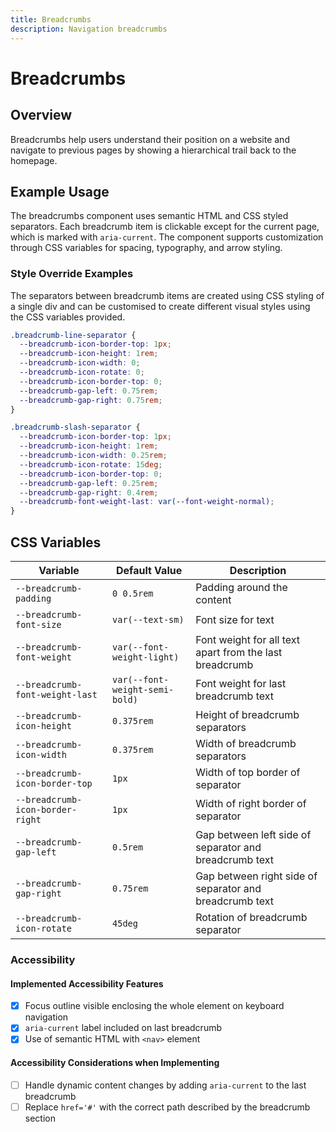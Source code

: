 ```yaml
---
title: Breadcrumbs
description: Navigation breadcrumbs
---
```



# Breadcrumbs

## Overview

Breadcrumbs help users understand their position on a website and navigate to previous pages by showing a hierarchical trail back to the homepage.

## Example Usage

The breadcrumbs component uses semantic HTML and CSS styled separators. Each breadcrumb item is clickable except for the current page, which is marked with `aria-current`. The component supports customization through CSS variables for spacing, typography, and arrow styling.

<ShowComponent>
  <Breadcrumbs />
</ShowComponent>

### Style Override Examples

The separators between breadcrumb items are created using CSS styling of a single div and can be customised to create different visual styles using the CSS variables provided.

```css
.breadcrumb-line-separator {
  --breadcrumb-icon-border-top: 1px;
  --breadcrumb-icon-height: 1rem;
  --breadcrumb-icon-width: 0;
  --breadcrumb-icon-rotate: 0;
  --breadcrumb-icon-border-top: 0;
  --breadcrumb-gap-left: 0.75rem;
  --breadcrumb-gap-right: 0.75rem;
}
```

<ShowComponent>
  <div class="breadcrumb-line-separator">
    <Breadcrumbs />
  </div>
</ShowComponent>

```css
.breadcrumb-slash-separator {
  --breadcrumb-icon-border-top: 1px;
  --breadcrumb-icon-height: 1rem;
  --breadcrumb-icon-width: 0.25rem;
  --breadcrumb-icon-rotate: 15deg;
  --breadcrumb-icon-border-top: 0;
  --breadcrumb-gap-left: 0.25rem;
  --breadcrumb-gap-right: 0.4rem;
  --breadcrumb-font-weight-last: var(--font-weight-normal);
}
```

<ShowComponent>
  <div class="breadcrumb-slash-separator">
    <Breadcrumbs />
  </div>
</ShowComponent>

## CSS Variables

| Variable                         | Default Value                  | Description                                             |
| -------------------------------- | ------------------------------ | ------------------------------------------------------- |
| `--breadcrumb-padding`           | `0 0.5rem`                     | Padding around the content                              |
| `--breadcrumb-font-size`         | `var(--text-sm)`               | Font size for text                                      |
| `--breadcrumb-font-weight`       | `var(--font-weight-light)`     | Font weight for all text apart from the last breadcrumb |
| `--breadcrumb-font-weight-last`  | `var(--font-weight-semi-bold)` | Font weight for last breadcrumb text                    |
| `--breadcrumb-icon-height`       | `0.375rem`                     | Height of breadcrumb separators                         |
| `--breadcrumb-icon-width`        | `0.375rem`                     | Width of breadcrumb separators                          |
| `--breadcrumb-icon-border-top`   | `1px`                          | Width of top border of separator                        |
| `--breadcrumb-icon-border-right` | `1px`                          | Width of right border of separator                      |
| `--breadcrumb-gap-left`          | `0.5rem`                       | Gap between left side of separator and breadcrumb text  |
| `--breadcrumb-gap-right`         | `0.75rem`                      | Gap between right side of separator and breadcrumb text |
| `--breadcrumb-icon-rotate`       | `45deg`                        | Rotation of breadcrumb separator                        |

### Accessibility

#### Implemented Accessibility Features

- [x] Focus outline visible enclosing the whole element on keyboard navigation
- [x] `aria-current` label included on last breadcrumb
- [x] Use of semantic HTML with `<nav>` element

#### Accessibility Considerations when Implementing

- [ ] Handle dynamic content changes by adding `aria-current` to the last breadcrumb
- [ ] Replace `href='#'` with the correct path described by the breadcrumb section
